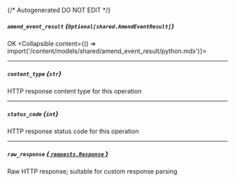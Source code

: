 {/* Autogenerated DO NOT EDIT  */}

##### `amend_event_result` *{`Optional[shared.AmendEventResult]`}*
OK
<Collapsible content={() => import('/content/models/shared/amend_event_result/python.mdx')}>
</Collapsible>

---
##### `content_type` *{`str`}*
HTTP response content type for this operation

---
##### `status_code` *{`int`}*
HTTP response status code for this operation

---
##### `raw_response` [*{ `requests.Response` }*](https://requests.readthedocs.io/en/latest/api/#requests.Response)
Raw HTTP response; suitable for custom response parsing

